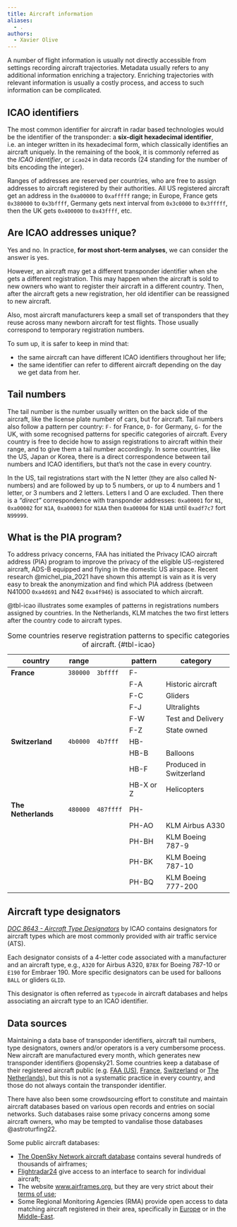 ```yaml
---
title: Aircraft information
aliases:
  - .
authors:
  - Xavier Olive
---
```


A number of flight information is usually not directly accessible from settings recording aircraft trajectories. Metadata usually refers to any additional information enriching a trajectory.  Enriching trajectories with relevant information is usually a costly process, and access to such information can be complicated.

## ICAO identifiers

The most common identifier for aircraft in radar based technologies would be the identifier of the transponder: a **six-digit hexadecimal identifier**, i.e. an integer written in its hexadecimal form, which classically identifies an aircraft uniquely. In the remaining of the book, it is commonly referred as the *ICAO identifier*, or `icao24` in data records (24 standing for the number of bits encoding the integer).

Ranges of addresses are reserved per countries, who are free to assign addresses to aircraft registered by their authorities. All US registered aircraft get an address in the `0xa00000` to `0xafffff` range; in Europe, France gets `0x380000` to `0x3bffff`, Germany gets next interval from `0x3c0000` to `0x3fffff`, then the UK gets `0x400000` to `0x43ffff`, etc.

:::{.callout-warning}
# Are ICAO addresses unique?

Yes and no. In practice, **for most short-term analyses**, we can consider the answer is yes.

However, an aircraft may get a different transponder identifier when she gets a different registration. This may happen when the aircraft is sold to new owners who want to register their aircraft in a different country. Then, after the aircraft gets a new registration, her old identifier can be reassigned to new aircraft.

Also, most aircraft manufacturers keep a small set of transponders that they reuse across many newborn aircraft for test flights. Those usually correspond to temporary registration numbers.

To sum up, it is safer to keep in mind that:

- the same aircraft can have different ICAO identifiers throughout her life;
- the same identifier can refer to different aircraft depending on the day we get data from her.
:::


## Tail numbers

The tail number is the number usually written on the back side of the aircraft, like the license plate number of cars, but for aircraft. Tail numbers also follow a pattern per country: `F-` for France, `D-` for Germany, `G-` for the UK, with some recognised patterns for specific categories of aircraft. Every country is free to decide how to assign registrations to aircraft within their range, and to give them a tail number accordingly. In some countries, like the US, Japan or Korea, there is a direct correspondence between tail numbers and ICAO identifiers, but that's not the case in every country.

In the US, tail registrations start with the N letter (they are also called N-numbers) and are followed by up to 5 numbers, or up to 4 numbers and 1 letter, or 3 numbers and 2 letters. Letters I and O are excluded. Then there is a *"direct"* correspondence with transponder addresses: `0xa00001` for `N1`, `0xa00002` for `N1A`, `0xa00003` for `N1AA` then `0xa00004` for `N1AB` until `0xadf7c7` fort `N99999`.

:::{.callout-tip}
# What is the PIA program?

To address privacy concerns, FAA has initiated the Privacy ICAO aircraft address (PIA) program to improve the privacy of the eligible US-registered aircraft, ADS-B equipped and flying in the domestic US airspace. Recent research @michel_pia_2021 have shown this attempt is vain as it is very easy to break the anonymization and find which PIA address (between N41000 `0xa4d691` and N42 `0xa4f946`) is associated to which aircraft.
:::

@tbl-icao illustrates some examples of patterns in registrations numbers assigned by countries. In the Netherlands, KLM matches the two first letters after the country code to aircraft types.

| country | range |    | pattern | category |
| ------- | ----- | -- | ------  | -------- |
| **France** | `380000` | `3bffff` | F- | |
|     | | | F-A | Historic aircraft |
|     | | | F-C | Gliders |
|     | | | F-J | Ultralights |
|     | | | F-W | Test and Delivery |
|     | | | F-Z | State owned |
| **Switzerland** | `4b0000` | `4b7fff` | HB- | |
|     | | | HB-B | Balloons |
|     | | | HB-F | Produced in Switzerland |
|     | | | HB-X or Z | Helicopters |
| **The Netherlands** | `480000` | `487ffff` | PH- | |
|     | | | PH-AO | KLM Airbus A330 |
|     | | | PH-BH | KLM Boeing 787-9 |
|     | | | PH-BK | KLM Boeing 787-10 |
|     | | | PH-BQ | KLM Boeing 777-200 |

: Some countries reserve registration patterns to specific categories of aircraft. {#tbl-icao}

## Aircraft type designators

[*DOC 8643 - Aircraft Type Designators*](https://www.icao.int/publications/DOC8643/Pages/default.aspx) by ICAO contains designators for aircraft types which are most commonly provided with air traffic service (ATS).

Each designator consists of a 4-letter code associated with a manufacturer and an aircraft type, e.g., `A320` for Airbus A320, `B78X` for Boeing 787-10 or `E190` for Embraer 190. More specific designators can be used for balloons `BALL` or gliders `GLID`.

This designator is often referred as `typecode` in aircraft databases and helps associating an aircraft type to an ICAO identifier.

## Data sources

Maintaining a data base of transponder identifiers, aircraft tail numbers, type designators, owners and/or operators is a very cumbersome process. New aircraft are manufactured every month, which generates new transponder identifiers @opensky21. Some countries keep a database of their registered aircraft public (e.g. [FAA (US)](https://www.faa.gov/licenses_certificates/aircraft_certification/aircraft_registry/), [France](https://immat.aviation-civile.gouv.fr/immat/servlet/aeronef_liste.html), [Switzerland](https://app02.bazl.admin.ch/web/bazl/en/#/lfr/search) or [The Netherlands](https://www.ilent.nl/onderwerpen/luchtvaartuigregister#/)), but this is not a systematic practice in every country, and those do not always contain the transponder identifier.

There have also been some crowdsourcing effort to constitute and maintain aircraft databases based on various open records and entries on social networks. Such databases raise some privacy concerns among some aircraft owners, who may be tempted to vandalise those databases @astroturfing22.

Some public aircraft databases:

- [The OpenSky Network aircraft database](https://opensky-network.org/aircraft-database) contains several hundreds of thousands of airframes;
- [Flightradar24](https://www.flightradar24.com/data) give access to an interface to search for individual aircraft;
- The website [www.airframes.org](http://www.airframes.org/), but they are very strict about their [terms of use](http://www.airframes.org/about);
- Some Regional Monitoring Agencies (RMA) provide open access to data matching aircraft registered in their area, specifically in [Europe](https://www.eurocontrol.int/rmalive/regulatorListInit.do) or in the [Middle-East](https://midrma.com/en).
